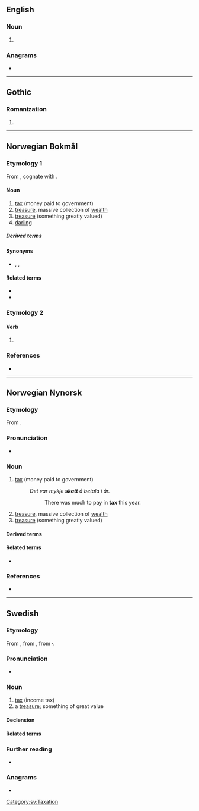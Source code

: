 ==English==

===Noun===
{{en-noun}}

# {{obsolete form of|en|scat||rain shower}}

===Anagrams===
* {{anagrams|en|a=akstt|tak'st}}

----

==Gothic==

===Romanization===
{{got-rom}}

# {{romanization of|got|𐍃𐌺𐌰𐍄𐍄}}

----

==Norwegian Bokmål==

===Etymology 1===
From {{der|nb|non|skattr}}, cognate with {{cognate|de|Schatz}}.

====Noun====
{{nb-noun-m1}}

# [[tax]] (money paid to government)
# [[treasure]], massive collection of [[wealth]]
# [[treasure]] (something greatly valued)
# [[darling]]

=====Derived terms=====
{{Template:User:Donnanz/der3-u|lang=nb
|eiendomsskatt
|formueskatt
|inntektsskatt
|selskapsskatt
|skattbar
|skattebetaler
|skattejakt
|{{l|nb|skattelette}}, {{l|nb|skattelettelse}}
|skattekart
|skatteparadis
|skattesats
|skattevesen
|skattkammer
|skattkiste
|skattlegge
}}

====Synonyms====
* {{sense|darling}} {{l|nb|kjære}}, {{l|nb|elskede}}, {{l|nb|elskling}}

====Related terms====
* {{l|nb|beskatte}}
* {{l|nb|skatte}}

===Etymology 2===

====Verb====
{{head|nb|verb form}}

# {{imperative of|nb|skatte}}

===References===
* {{R:The Bokmål Dictionary}}

----

==Norwegian Nynorsk==

===Etymology===
From {{der|nn|non|skattr}}.

===Pronunciation===
* {{IPA|nn|/skɑːt/}} {{nn-pronu-note}}

===Noun===
{{nn-noun-m1}}

# [[tax]] (money paid to government)
#: ''Det var mykje '''skatt''' å betala i år.''
#:: There was much to pay in '''tax''' this year.
# [[treasure]], massive collection of [[wealth]]
# [[treasure]] (something greatly valued)

====Derived terms====
{{Template:User:Donnanz/der3-u|lang=nn
|eigedomsskatt
|formueskatt
|inntektsskatt
|selskapsskatt
|skattbar
|skattejakt
|skattelette
|skattekart
|skatteparadis
|skattesats
|skattkammer
|skattkiste
|skattlegge
}}

====Related terms====
* {{nn-inf|skatt|/}}

===References===
* {{R:The Nynorsk Dictionary}}

----

==Swedish==

===Etymology===
From {{der|sv|non|skattr}}, from {{der|sv|gem-pro|*skattaz}}, from {{der|sv|ine-pro|*skat-}}·.

===Pronunciation===
* {{audio|sv|Sv-skatt.ogg|Audio}}

===Noun===
{{sv-noun|c}}

# [[tax]] (income tax)
# a [[treasure]]; something of great value

====Declension====
{{sv-infl-noun-c-er}}

====Related terms====
{{rel4|sv
|alkoholskatt
|arvsskatt
|bensinskatt
|beskatta
|bilskatt
|bolagsskatt
|brandskatta
|bränsleskatt
|båtskatt
|dieselskatt
|elskatt
|energiskatt
|enhetsskatt
|fastighetsskatt
|flygskatt
|företagsskatt
|förmögenhetsskatt
|gåvoskatt
|hundskatt
|inkomstskatt
|kapitalskatt
|koldioxidskatt
|kommunalskatt
|konsumtionsskatt
|kupongskatt
|kvarskatt
|kyrkoskatt
|källskatt
|köttskatt
|lyxskatt
|miljöskatt
|omsättningsskatt
|preliminärskatt
|restskatt
|skatta
|skatteåterbäring
|skattesats
|skatteverk
|skattjakt
|skattkammare
|skattkarta
|skattkista
|sockerskatt
|värnskatt
}}

===Further reading===
* {{R:SO}}

===Anagrams===
* {{anagrams|sv|a=akstt|katts|takts}}

[[Category:sv:Taxation]]